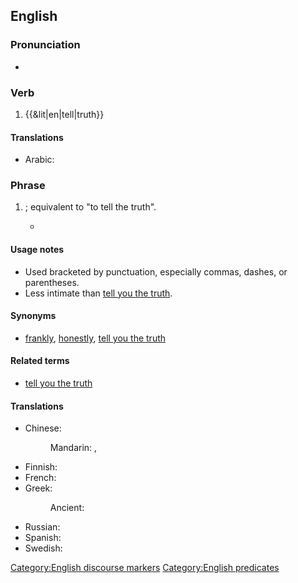 ==English==

===Pronunciation===
* {{audio|en|En-au-tell the truth.ogg|Audio (AU)}}

===Verb===
{{en-verb|tell<,,told> the truth}}

# {{&lit|en|tell|truth}}

==== Translations ====
{{trans-top|to tell the truth}}
* Arabic: {{t|ar|صَدَقَ}}
{{trans-mid}}
{{trans-bottom}}

===Phrase===
{{head|en|phrase}}

# {{lb|en|idiomatic|informal}} {{non-gloss definition|Used to positively assert the frank honesty of an associated statement of set of statements}}; equivalent to "to tell the truth".
#* {{quote-book|en|year=1991|title=Bicycling Through Space and Time|author=Mike Sirota|passage=Then it sneezed. Considering what it was smelling, that was no surprise. '''Tell the truth''', I'd gotten so used to the jof jof dung that I didn't notice it anymore.}}

====Usage notes====
* Used bracketed by punctuation, especially commas, dashes, or parentheses.
* Less intimate than [[tell you the truth]].

====Synonyms====
* {{sense|asserting frank honesty of statement}} [[frankly]], [[honestly]], [[tell you the truth]]

====Related terms====
* [[tell you the truth]]

====Translations====
{{trans-top|asserting frank honest of associated statement}}
* Chinese:
*: Mandarin: {{t+|cmn|老實說|sc=Hani}}, {{t+|cmn|老实说|tr=lǎoshíshuō|sc=Hani}}
* Finnish: {{t|fi|totta puhuen}}
* French: {{t|fr|pour être honnête}}
* Greek:
*: Ancient: {{t|grc|ἀληθεύω}}
{{trans-mid}}
* Russian: {{t+|ru|че́стно говоря́}}
* Spanish: {{t|es|decir la verdad}}
* Swedish: {{t|sv|ärligt talat}}
{{trans-bottom}}

[[Category:English discourse markers]]
[[Category:English predicates]]